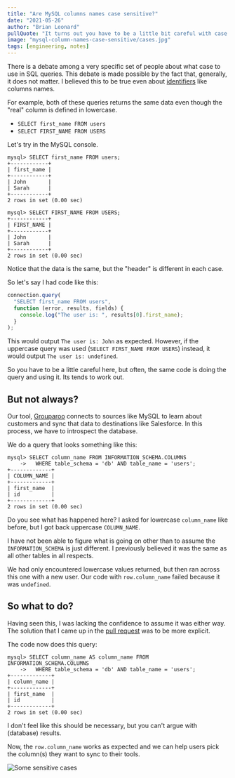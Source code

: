 ```yaml
---
title: "Are MySQL columns names case sensitive?"
date: "2021-05-26"
author: "Brian Leonard"
pullQuote: "It turns out you have to be a little bit careful with case sensitivity. Learn what we found and how to workaround these case sensitivity issues."
image: "mysql-column-names-case-sensitive/cases.jpg"
tags: [engineering, notes]
---
```


There is a debate among a very specific set of people about what case to use in SQL queries. This debate is made possible by the fact that, generally, it does not matter. I believed this to be true even about [identifiers](https://dev.mysql.com/doc/refman/8.0/en/identifier-case-sensitivity.html) like columns names.

For example, both of these queries returns the same data even though the "real" column is defined in lowercase.

- `SELECT first_name FROM users`
- `SELECT FIRST_NAME FROM USERS`

Let's try in the MySQL console.

```
mysql> SELECT first_name FROM users;
+------------+
| first_name |
+------------+
| John       |
| Sarah      |
+------------+
2 rows in set (0.00 sec)
```

```
mysql> SELECT FIRST_NAME FROM USERS;
+------------+
| FIRST_NAME |
+------------+
| John       |
| Sarah      |
+------------+
2 rows in set (0.00 sec)
```

Notice that the data is the same, but the "header" is different in each case.

So let's say I had code like this:

```js
connection.query(
  "SELECT first_name FROM users",
  function (error, results, fields) {
    console.log("The user is: ", results[0].first_name);
  }
);
```

This would output `The user is: John` as expected. However, if the uppercase query was used (`SELECT FIRST_NAME FROM USERS`) instead, it would output `The user is: undefined`.

So you have to be a little careful here, but often, the same code is doing the query and using it. Its tends to work out.

## But not always?

Our tool, [Grouparoo](https://www.grouparoo.com) connects to sources like MySQL to learn about customers and sync that data to destinations like Salesforce. In this process, we have to introspect the database.

We do a query that looks something like this:

```
mysql> SELECT column_name FROM INFORMATION_SCHEMA.COLUMNS
    ->   WHERE table_schema = 'db' AND table_name = 'users';
+-------------+
| COLUMN_NAME |
+-------------+
| first_name  |
| id          |
+-------------+
2 rows in set (0.00 sec)
```

Do you see what has happened here? I asked for lowercase `column_name` like before, but I got back uppercase `COLUMN_NAME`.

I have not been able to figure what is going on other than to assume the `INFORMATION_SCHEMA` is just different. I previously believed it was the same as all other tables in all respects.

We had only encountered lowercase values returned, but then ran across this one with a new user. Our code with `row.column_name` failed because it was `undefined`.

## So what to do?

Having seen this, I was lacking the confidence to assume it was either way. The solution that I came up in the [pull request](https://github.com/grouparoo/grouparoo/pull/1809) was to be more explicit.

The code now does this query:

```
mysql> SELECT column_name AS column_name FROM INFORMATION_SCHEMA.COLUMNS
    ->   WHERE table_schema = 'db' AND table_name = 'users';
+-------------+
| column_name |
+-------------+
| first_name  |
| id          |
+-------------+
2 rows in set (0.00 sec)
```

I don't feel like this should be necessary, but you can't argue with (database) results.

Now, the `row.column_name` works as expected and we can help users pick the column(s) they want to sync to their tools.

<Image
  centered
  alt="Some sensitive cases"
  src="mysql-column-names-case-sensitive/cases.jpg"
  width={827}
  height={620}
/>
